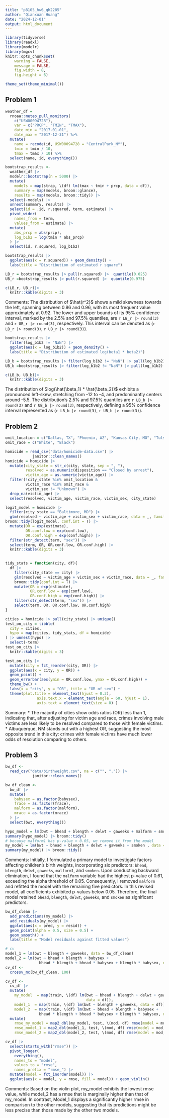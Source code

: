 ```yaml
---
title: "p8105_hw6_qh2285"
author: "Qianxuan Huang"
date: "2024-12-01"
output: html_document
---
```


```r
library(tidyverse)
library(readxl)
library(modelr)
library(mgcv)
knitr::opts_chunk$set(
	warning = FALSE,
	message = FALSE,
	fig.width = 8, 
	fig.height = 6)

theme_set(theme_minimal())
```


## Problem 1

```r
weather_df = 
  rnoaa::meteo_pull_monitors(
    c("USW00094728"),
    var = c("PRCP", "TMIN", "TMAX"), 
    date_min = "2017-01-01",
    date_max = "2017-12-31") %>%
  mutate(
    name = recode(id, USW00094728 = "CentralPark_NY"),
    tmin = tmin / 10,
    tmax = tmax / 10) %>%
  select(name, id, everything())
```


```r
bootstrap_results <-
  weather_df |> 
  modelr::bootstrap(n = 5000) |> 
  mutate(
    models = map(strap, \(df) lm(tmax ~ tmin + prcp, data = df)),
    summary = map(models, broom::glance),
    results = map(models, broom::tidy)) |> 
  select(-models) |> 
  unnest(summary, results) |> 
  select(id = .id, r.squared, term, estimate) |> 
  pivot_wider(
    names_from = term,
    values_from = estimate) |> 
  mutate(
    abs_prcp = abs(prcp),
    log_b1b2 = log(tmin * abs_prcp)
  ) |> 
  select(id, r.squared, log_b1b2)
```


```r
bootstrap_results |> 
  ggplot(aes(x = r.squared)) + geom_density() + 
  labs(title = "Distribution of estimated r square")

LB_r = bootstrap_results |> pull(r.squared) |>  quantile(0.025)
UB_r =bootstrap_results |> pull(r.squared) |>  quantile(0.975)

c(LB_r, UB_r)|> 
  knitr::kable(digits = 3)
```

Comments: The distribution of $\hat{r^2}$ shows a mild skewness towards the left, spanning between 0.86 and 0.96, with its most frequent value approximately at 0.92. The lower and upper bounds of its 95% confidence interval, marked by the 2.5% and 97.5% quantiles, are `r LB_r |> round(3)` and `r UB_r |> round(3)`, respectively. This interval can be denoted as (`r LB_r |> round(3)`, `r UB_r |> round(3)`).


```r
bootstrap_results |> 
  filter(log_b1b2 != "NaN") |> 
  ggplot(aes(x = log_b1b2)) + geom_density() +
  labs(title = "Distribution of estimated log(beta1 * beta2)")

LB_b = bootstrap_results |> filter(log_b1b2 != "NaN") |> pull(log_b1b2) |>  quantile(0.025)
UB_b =bootstrap_results |> filter(log_b1b2 != "NaN") |> pull(log_b1b2) |>  quantile(0.975)

c(LB_b, UB_b)|> 
  knitr::kable(digits = 3)
```


The distribution of $log(\hat{\beta_1} * \hat{\beta_2})$ exhibits a pronounced left-skew, stretching from -12 to -4, and predominantly centers around -5.5. The distribution's 2.5% and 97.5% quantiles are `r LB_b |> round(3)` and `r UB_b |> round(3)`, respectively, defining a 95% confidence interval represented as (`r LB_b |> round(3)`, `r UB_b |> round(3)`).



## Problem 2

```r
omit_location = c("Dallas, TX", "Phoenix, AZ", "Kansas City, MO", "Tulsa, AL")
omit_race = c("White", "Black")

homicide = read_csv("data/homicide-data.csv") |> 
            janitor::clean_names()
homicide = homicide |>
  mutate(city_state = str_c(city, state, sep = ", "),
         resolved = as.numeric(disposition == "Closed by arrest"),
         victim_age = as.numeric(victim_age)) |>
  filter(!city_state %in% omit_location & 
         victim_race %in% omit_race &
         victim_sex != "Unknown") |>
  drop_na(victim_age) |>
  select(resolved, victim_age, victim_race, victim_sex, city_state)

```


```r
logit_model = homicide |> 
  filter(city_state == "Baltimore, MD") |>
  glm(resolved ~ victim_age + victim_sex + victim_race, data = _, family = "binomial")
broom::tidy(logit_model, conf.int = T) |>
  mutate(OR = exp(estimate),
         OR.conf.low = exp(conf.low),
         OR.conf.high = exp(conf.high)) |>
  filter(str_detect(term, "sex")) |>
  select(term, OR, OR.conf.low, OR.conf.high) |>
  knitr::kable(digits = 3)
  
```


```r
tidy_stats = function(city, df){
  df |> 
    filter(city_state == city) |>
    glm(resolved ~ victim_age + victim_sex + victim_race, data = _, family = "binomial") |>
    broom::tidy(conf.int = T) |>
    mutate(OR = exp(estimate),
           OR.conf.low = exp(conf.low),
           OR.conf.high = exp(conf.high)) |>
    filter(str_detect(term, "sex")) |>
    select(term, OR, OR.conf.low, OR.conf.high)
}

cities = homicide |> pull(city_state) |> unique()
test_on_city = tibble(
  city = cities,
  hypo = map(cities, tidy_stats, df = homicide)
) |> unnest(hypo) |>
  select(-term)
test_on_city |>
  knitr::kable(digits = 3)

```


```r
test_on_city |>
  mutate(city = fct_reorder(city, OR)) |>
  ggplot(aes(x = city, y = OR)) +
  geom_point() +
  geom_errorbar(aes(ymin = OR.conf.low, ymax = OR.conf.high)) +
  theme_bw() +
  labs(x = "city", y = "OR", title = "OR of sex") +
  theme(plot.title = element_text(hjust = 0.3),
              axis.text.x = element_text(angle = 60, hjust = 1),
              axis.text = element_text(size = 8) )

```


Summary:
* The majority of cities show odds ratios (OR) less than 1, indicating that, after adjusting for victim age and race, crimes involving male victims are less likely to be resolved compared to those with female victims.
* Albuquerque, NM stands out with a highest OR, suggesting the most opposite trend in this city: crimes with female victims have much lower odds of resolution comparing to others.


## Problem 3

```r
bw_df <-
  read_csv("data/birthweight.csv", na = c("", ".")) |> 
            janitor::clean_names()
```


```r
bw_df_clean <-
  bw_df |> 
  mutate(
    babysex = as.factor(babysex),
    frace = as.factor(frace),
    malform = as.factor(malform),
    mrace = as.factor(mrace)
  ) |> 
  select(bwt, everything())
```


```r
hypo_model = lm(bwt ~ bhead + blength + delwt + gaweeks + malform + smoken , data = bw_df_clean)
summary(hypo_model) |> broom::tidy()
# because malform1 has p-value > 0.05, we remove it from the model
my_model = lm(bwt ~ bhead + blength + delwt + gaweeks + smoken , data = bw_df_clean)
summary(my_model) |> broom::tidy()
```

Comments:
Initially, I formulated a primary model to investigate factors affecting children's birth weights, incorporating six predictors: `bhead`, `blength`, `delwt`, `gaweeks`, `malform1`, and `smoken`. Upon conducting backward elimination, I found that the `malform` variable had the highest p-value of 0.61, exceeding the alpha threshold of 0.05. Consequently, I removed `malform` and refitted the model with the remaining five predictors. In this revised model, all coefficients exhibited p-values below 0.05. Therefore, the final model retained `bhead`, `blength`, `delwt`, `gaweeks`, and `smoken` as significant predictors.


```r
bw_df_clean |> 
  add_predictions(my_model) |> 
  add_residuals(my_model) |> 
  ggplot(aes(x = pred, y = resid)) +
  geom_point(alpha = 0.5, size = 0.5) +
  geom_smooth() +
  labs(title = "Model residuals against fitted values")
```

```r
# cv
model_1 = lm(bwt ~ blength + gaweeks, data = bw_df_clean)
model_2 = lm(bwt ~ bhead + blength + babysex + 
               bhead * blength + bhead * babysex + blength * babysex, data = bw_df_clean)
cv_df <-
  crossv_mc(bw_df_clean, 100) 

cv_df <-  
  cv_df |> 
  mutate(
    my_model  = map(train, \(df) lm(bwt ~ bhead + blength + delwt + gaweeks + smoken, 
                                    data = df)),
    model_1  = map(train, \(df) lm(bwt ~ blength + gaweeks, data = df)),
    model_2  = map(train, \(df) lm(bwt ~ bhead + blength + babysex + 
               bhead * blength + bhead * babysex + blength * babysex, data = df))) |> 
  mutate(
    rmse_my_model = map2_dbl(my_model, test, \(mod, df) rmse(model = mod, data = df)),
    rmse_model_1 = map2_dbl(model_1, test, \(mod, df) rmse(model = mod, data = df)),
    rmse_model_2 = map2_dbl(model_2, test, \(mod, df) rmse(model = mod, data = df)))
```


```r
cv_df |> 
  select(starts_with("rmse")) |> 
  pivot_longer(
    everything(),
    names_to = "model", 
    values_to = "rmse",
    names_prefix = "rmse_") |> 
  mutate(model = fct_inorder(model)) |> 
  ggplot(aes(x = model, y = rmse, fill = model)) + geom_violin()
```

Comments:
Based on the violin plot, my_model exhibits the lowest rmse value, while model_2 has a rmse that is marginally higher than that of my_model. In contrast, Model_1 displays a significantly higher rmse in comparison to the other models, suggesting that its predictions might be less precise than those made by the other two models.




